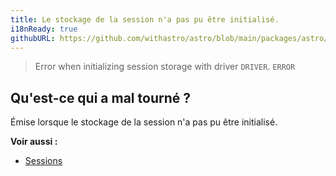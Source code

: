```yaml
---
title: Le stockage de la session n'a pas pu être initialisé.
i18nReady: true
githubURL: https://github.com/withastro/astro/blob/main/packages/astro/src/core/errors/errors-data.ts
---
```


> Error when initializing session storage with driver `DRIVER`. `ERROR`

## Qu'est-ce qui a mal tourné ?
Émise lorsque le stockage de la session n'a pas pu être initialisé.

**Voir aussi :**
- [Sessions](/fr/guides/sessions/)
